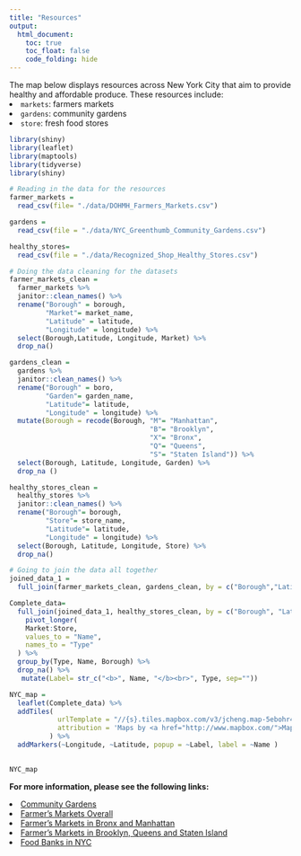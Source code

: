 ```yaml
---
title: "Resources"
output: 
  html_document:
    toc: true
    toc_float: false
    code_folding: hide
---
```


The map below displays resources across New York City that aim to provide healthy and affordable produce. These resources include: 
<li> `markets`: farmers markets</li>
<li> `gardens`: community gardens</li> 
<li> `store`: fresh food stores </li> 

```r
library(shiny)
library(leaflet)
library(maptools)
library(tidyverse)
library(shiny)

# Reading in the data for the resources 
farmer_markets = 
  read_csv(file= "./data/DOHMH_Farmers_Markets.csv") 

gardens = 
  read_csv(file = "./data/NYC_Greenthumb_Community_Gardens.csv")

healthy_stores=
  read_csv(file = "./data/Recognized_Shop_Healthy_Stores.csv")

# Doing the data cleaning for the datasets 
farmer_markets_clean = 
  farmer_markets %>% 
  janitor::clean_names() %>% 
  rename("Borough" = borough,
         "Market"= market_name,
         "Latitude" = latitude,
         "Longitude" = longitude) %>% 
  select(Borough,Latitude, Longitude, Market) %>% 
  drop_na()

gardens_clean = 
  gardens %>% 
  janitor::clean_names() %>% 
  rename("Borough" = boro,
         "Garden"= garden_name,
         "Latitude"= latitude,
         "Longitude" = longitude) %>% 
  mutate(Borough = recode(Borough, "M"= "Manhattan",
                                   "B"= "Brooklyn",
                                   "X"= "Bronx",
                                   "Q"= "Queens",
                                   "S"= "Staten Island")) %>% 
  select(Borough, Latitude, Longitude, Garden) %>% 
  drop_na ()

healthy_stores_clean = 
  healthy_stores %>% 
  janitor::clean_names() %>% 
  rename("Borough"= borough,
         "Store"= store_name,
         "Latitude"= latitude,
         "Longitude" = longitude) %>% 
  select(Borough, Latitude, Longitude, Store) %>% 
  drop_na()

# Going to join the data all together 
joined_data_1 = 
  full_join(farmer_markets_clean, gardens_clean, by = c("Borough","Latitude", "Longitude"))

Complete_data= 
  full_join(joined_data_1, healthy_stores_clean, by = c("Borough", "Latitude", "Longitude")) %>% 
    pivot_longer(
    Market:Store,
    values_to = "Name",
    names_to = "Type"
  ) %>% 
  group_by(Type, Name, Borough) %>% 
  drop_na() %>% 
   mutate(Label= str_c("<b>", Name, "</b><br>", Type, sep=""))

NYC_map =
  leaflet(Complete_data) %>% 
  addTiles(
            urlTemplate = "//{s}.tiles.mapbox.com/v3/jcheng.map-5ebohr46/{z}/{x}/{y}.png",
            attribution = 'Maps by <a href="http://www.mapbox.com/">Mapbox</a>'
          ) %>%
  addMarkers(~Longitude, ~Latitude, popup = ~Label, label = ~Name ) 
 

NYC_map
```

<b>For more information, please see the following links:</b>

<li> [Community Gardens](https://greenthumb.nycgovparks.org/gardensearch.php#garden-list) </li> 
<li> [Farmer’s Markets Overall](https://www.agriculture.ny.gov/AP/agservices/fmnp/fmnp-authorized-markets.html#fm) </li>   
<li> [Farmer’s Markets in Bronx and Manhattan](https://www.agriculture.ny.gov/AP/agservices/fmnp/fm/Farmers%20Markets%20NYC%20Bronx%20and%20Manhattan.pdf) </li>  
<li> [Farmer’s Markets in Brooklyn, Queens and Staten Island](https://www.agriculture.ny.gov/AP/agservices/fmnp/fm/Farmers%20Markets%20NYC%20Brooklyn%20Queens%20and%20Staten%20Island.pdf) </li>  
<li> [Food Banks in NYC](https://www.foodbanknyc.org/get-help/) </li>  